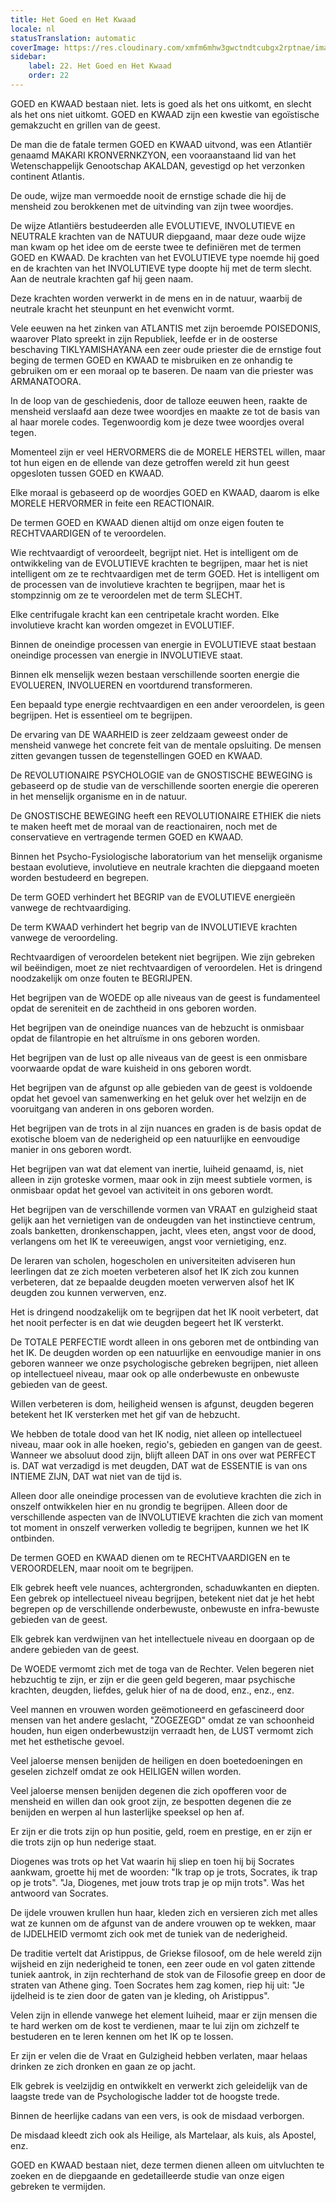 ```yaml
---
title: Het Goed en Het Kwaad
locale: nl
statusTranslation: automatic
coverImage: https://res.cloudinary.com/xmfm6mhw3gwctndtcubgx2rptnae/image/upload/v1740337243/small_cover_educacion_fundamental_a051170f1c.webp
sidebar:
    label: 22. Het Goed en Het Kwaad
    order: 22
---
```

GOED en KWAAD bestaan niet. Iets is goed als het ons uitkomt, en slecht als het ons niet uitkomt. GOED en KWAAD zijn een kwestie van egoïstische gemakzucht en grillen van de geest.

De man die de fatale termen GOED en KWAAD uitvond, was een Atlantiër genaamd MAKARI KRONVERNKZYON, een vooraanstaand lid van het Wetenschappelijk Genootschap AKALDAN, gevestigd op het verzonken continent Atlantis.

De oude, wijze man vermoedde nooit de ernstige schade die hij de mensheid zou berokkenen met de uitvinding van zijn twee woordjes.

De wijze Atlantiërs bestudeerden alle EVOLUTIEVE, INVOLUTIEVE en NEUTRALE krachten van de NATUUR diepgaand, maar deze oude wijze man kwam op het idee om de eerste twee te definiëren met de termen GOED en KWAAD. De krachten van het EVOLUTIEVE type noemde hij goed en de krachten van het INVOLUTIEVE type doopte hij met de term slecht. Aan de neutrale krachten gaf hij geen naam.

Deze krachten worden verwerkt in de mens en in de natuur, waarbij de neutrale kracht het steunpunt en het evenwicht vormt.

Vele eeuwen na het zinken van ATLANTIS met zijn beroemde POISEDONIS, waarover Plato spreekt in zijn Republiek, leefde er in de oosterse beschaving TIKLYAMISHAYANA een zeer oude priester die de ernstige fout beging de termen GOED en KWAAD te misbruiken en ze onhandig te gebruiken om er een moraal op te baseren. De naam van die priester was ARMANATOORA.

In de loop van de geschiedenis, door de talloze eeuwen heen, raakte de mensheid verslaafd aan deze twee woordjes en maakte ze tot de basis van al haar morele codes. Tegenwoordig kom je deze twee woordjes overal tegen.

Momenteel zijn er veel HERVORMERS die de MORELE HERSTEL willen, maar tot hun eigen en de ellende van deze getroffen wereld zit hun geest opgesloten tussen GOED en KWAAD.

Elke moraal is gebaseerd op de woordjes GOED en KWAAD, daarom is elke MORELE HERVORMER in feite een REACTIONAIR.

De termen GOED en KWAAD dienen altijd om onze eigen fouten te RECHTVAARDIGEN of te veroordelen.

Wie rechtvaardigt of veroordeelt, begrijpt niet. Het is intelligent om de ontwikkeling van de EVOLUTIEVE krachten te begrijpen, maar het is niet intelligent om ze te rechtvaardigen met de term GOED. Het is intelligent om de processen van de involutieve krachten te begrijpen, maar het is stompzinnig om ze te veroordelen met de term SLECHT.

Elke centrifugale kracht kan een centripetale kracht worden. Elke involutieve kracht kan worden omgezet in EVOLUTIEF.

Binnen de oneindige processen van energie in EVOLUTIEVE staat bestaan ​​oneindige processen van energie in INVOLUTIEVE staat.

Binnen elk menselijk wezen bestaan ​​verschillende soorten energie die EVOLUEREN, INVOLUEREN en voortdurend transformeren.

Een bepaald type energie rechtvaardigen en een ander veroordelen, is geen begrijpen. Het is essentieel om te begrijpen.

De ervaring van DE WAARHEID is zeer zeldzaam geweest onder de mensheid vanwege het concrete feit van de mentale opsluiting. De mensen zitten gevangen tussen de tegenstellingen GOED en KWAAD.

De REVOLUTIONAIRE PSYCHOLOGIE van de GNOSTISCHE BEWEGING is gebaseerd op de studie van de verschillende soorten energie die opereren in het menselijk organisme en in de natuur.

De GNOSTISCHE BEWEGING heeft een REVOLUTIONAIRE ETHIEK die niets te maken heeft met de moraal van de reactionairen, noch met de conservatieve en vertragende termen GOED en KWAAD.

Binnen het Psycho-Fysiologische laboratorium van het menselijk organisme bestaan ​​evolutieve, involutieve en neutrale krachten die diepgaand moeten worden bestudeerd en begrepen.

De term GOED verhindert het BEGRIP van de EVOLUTIEVE energieën vanwege de rechtvaardiging.

De term KWAAD verhindert het begrip van de INVOLUTIEVE krachten vanwege de veroordeling.

Rechtvaardigen of veroordelen betekent niet begrijpen. Wie zijn gebreken wil beëindigen, moet ze niet rechtvaardigen of veroordelen. Het is dringend noodzakelijk om onze fouten te BEGRIJPEN.

Het begrijpen van de WOEDE op alle niveaus van de geest is fundamenteel opdat de sereniteit en de zachtheid in ons geboren worden.

Het begrijpen van de oneindige nuances van de hebzucht is onmisbaar opdat de filantropie en het altruïsme in ons geboren worden.

Het begrijpen van de lust op alle niveaus van de geest is een onmisbare voorwaarde opdat de ware kuisheid in ons geboren wordt.

Het begrijpen van de afgunst op alle gebieden van de geest is voldoende opdat het gevoel van samenwerking en het geluk over het welzijn en de vooruitgang van anderen in ons geboren worden.

Het begrijpen van de trots in al zijn nuances en graden is de basis opdat de exotische bloem van de nederigheid op een natuurlijke en eenvoudige manier in ons geboren wordt.

Het begrijpen van wat dat element van inertie, luiheid genaamd, is, niet alleen in zijn groteske vormen, maar ook in zijn meest subtiele vormen, is onmisbaar opdat het gevoel van activiteit in ons geboren wordt.

Het begrijpen van de verschillende vormen van VRAAT en gulzigheid staat gelijk aan het vernietigen van de ondeugden van het instinctieve centrum, zoals banketten, dronkenschappen, jacht, vlees eten, angst voor de dood, verlangens om het IK te vereeuwigen, angst voor vernietiging, enz.

De leraren van scholen, hogescholen en universiteiten adviseren hun leerlingen dat ze zich moeten verbeteren alsof het IK zich zou kunnen verbeteren, dat ze bepaalde deugden moeten verwerven alsof het IK deugden zou kunnen verwerven, enz.

Het is dringend noodzakelijk om te begrijpen dat het IK nooit verbetert, dat het nooit perfecter is en dat wie deugden begeert het IK versterkt.

De TOTALE PERFECTIE wordt alleen in ons geboren met de ontbinding van het IK. De deugden worden op een natuurlijke en eenvoudige manier in ons geboren wanneer we onze psychologische gebreken begrijpen, niet alleen op intellectueel niveau, maar ook op alle onderbewuste en onbewuste gebieden van de geest.

Willen verbeteren is dom, heiligheid wensen is afgunst, deugden begeren betekent het IK versterken met het gif van de hebzucht.

We hebben de totale dood van het IK nodig, niet alleen op intellectueel niveau, maar ook in alle hoeken, regio's, gebieden en gangen van de geest. Wanneer we absoluut dood zijn, blijft alleen DAT in ons over wat PERFECT is. DAT wat verzadigd is met deugden, DAT wat de ESSENTIE is van ons INTIEME ZIJN, DAT wat niet van de tijd is.

Alleen door alle oneindige processen van de evolutieve krachten die zich in onszelf ontwikkelen hier en nu grondig te begrijpen. Alleen door de verschillende aspecten van de INVOLUTIEVE krachten die zich van moment tot moment in onszelf verwerken volledig te begrijpen, kunnen we het IK ontbinden.

De termen GOED en KWAAD dienen om te RECHTVAARDIGEN en te VEROORDELEN, maar nooit om te begrijpen.

Elk gebrek heeft vele nuances, achtergronden, schaduwkanten en diepten. Een gebrek op intellectueel niveau begrijpen, betekent niet dat je het hebt begrepen op de verschillende onderbewuste, onbewuste en infra-bewuste gebieden van de geest.

Elk gebrek kan verdwijnen van het intellectuele niveau en doorgaan op de andere gebieden van de geest.

De WOEDE vermomt zich met de toga van de Rechter. Velen begeren niet hebzuchtig te zijn, er zijn er die geen geld begeren, maar psychische krachten, deugden, liefdes, geluk hier of na de dood, enz., enz., enz.

Veel mannen en vrouwen worden geëmotioneerd en gefascineerd door mensen van het andere geslacht, "ZOGEZEGD" omdat ze van schoonheid houden, hun eigen onderbewustzijn verraadt hen, de LUST vermomt zich met het esthetische gevoel.

Veel jaloerse mensen benijden de heiligen en doen boetedoeningen en geselen zichzelf omdat ze ook HEILIGEN willen worden.

Veel jaloerse mensen benijden degenen die zich opofferen voor de mensheid en willen dan ook groot zijn, ze bespotten degenen die ze benijden en werpen al hun lasterlijke speeksel op hen af.

Er zijn er die trots zijn op hun positie, geld, roem en prestige, en er zijn er die trots zijn op hun nederige staat.

Diogenes was trots op het Vat waarin hij sliep en toen hij bij Socrates aankwam, groette hij met de woorden: "Ik trap op je trots, Socrates, ik trap op je trots". "Ja, Diogenes, met jouw trots trap je op mijn trots". Was het antwoord van Socrates.

De ijdele vrouwen krullen hun haar, kleden zich en versieren zich met alles wat ze kunnen om de afgunst van de andere vrouwen op te wekken, maar de IJDELHEID vermomt zich ook met de tuniek van de nederigheid.

De traditie vertelt dat Aristippus, de Griekse filosoof, om de hele wereld zijn wijsheid en zijn nederigheid te tonen, een zeer oude en vol gaten zittende tuniek aantrok, in zijn rechterhand de stok van de Filosofie greep en door de straten van Athene ging. Toen Socrates hem zag komen, riep hij uit: "Je ijdelheid is te zien door de gaten van je kleding, oh Aristippus".

Velen zijn in ellende vanwege het element luiheid, maar er zijn mensen die te hard werken om de kost te verdienen, maar te lui zijn om zichzelf te bestuderen en te leren kennen om het IK op te lossen.

Er zijn er velen die de Vraat en Gulzigheid hebben verlaten, maar helaas drinken ze zich dronken en gaan ze op jacht.

Elk gebrek is veelzijdig en ontwikkelt en verwerkt zich geleidelijk van de laagste trede van de Psychologische ladder tot de hoogste trede.

Binnen de heerlijke cadans van een vers, is ook de misdaad verborgen.

De misdaad kleedt zich ook als Heilige, als Martelaar, als kuis, als Apostel, enz.

GOED en KWAAD bestaan niet, deze termen dienen alleen om uitvluchten te zoeken en de diepgaande en gedetailleerde studie van onze eigen gebreken te vermijden.

